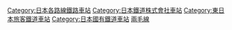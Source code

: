 [[Category:日本各路線鐵路車站|Category:日本各路線鐵路車站]]
[[Category:日本鐵道株式會社車站|Category:日本鐵道株式會社車站]]
[[Category:東日本旅客鐵道車站|Category:東日本旅客鐵道車站]]
[[Category:日本國有鐵道車站|Category:日本國有鐵道車站]]
[[Category:兩毛線|]]
{{DEFAULTSORT:Ryomo}}